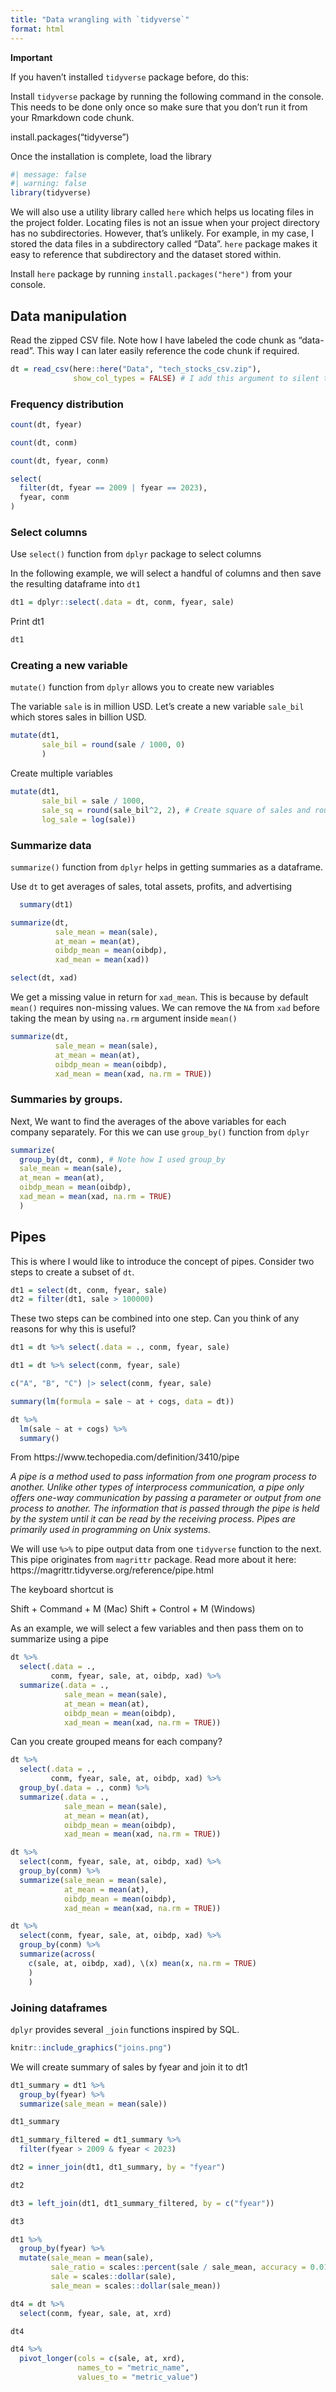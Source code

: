 ```yaml
---
title: "Data wrangling with `tidyverse`"
format: html
---
```


**Important**

If you haven't installed `tidyverse` package before, do this:

Install `tidyverse` package by running the following command in the console. This needs to be done only once so make sure that you don't run it from your Rmarkdown code chunk.

install.packages("tidyverse")

Once the installation is complete, load the library

```r
#| message: false
#| warning: false
library(tidyverse)
```

We will also use a utility library called `here` which helps us locating files in the project folder. Locating files is not an issue when your project directory has no subdirectories. However, that's unlikely. For example, in my case, I stored the data files in a subdirectory called "Data". `here` package makes it easy to reference that subdirectory and the dataset stored within.

Install `here` package by running `install.packages("here")` from your console. 


## Data manipulation


Read the zipped CSV file. Note how I have labeled the code chunk as "data-read". This way I can later easily reference the code chunk if required.

```r

dt = read_csv(here::here("Data", "tech_stocks_csv.zip"),
              show_col_types = FALSE) # I add this argument to silent the output

```

### Frequency distribution 

```r
count(dt, fyear)
```

```r
count(dt, conm)
```
```r
count(dt, fyear, conm)
```

```r
select(
  filter(dt, fyear == 2009 | fyear == 2023),
  fyear, conm
)
```


### Select columns

Use `select()` function from `dplyr` package to select columns

In the following example, we will select a handful of columns and then save the resulting dataframe into `dt1`

```r
dt1 = dplyr::select(.data = dt, conm, fyear, sale)
```

Print dt1
```r
dt1
```


### Creating a new variable

`mutate()` function from `dplyr` allows you to create new variables

The variable `sale` is in million USD. Let's create a new variable `sale_bil` which stores sales in billion USD.

```r
mutate(dt1, 
       sale_bil = round(sale / 1000, 0)
       )
```

Create multiple variables

```r
mutate(dt1,
       sale_bil = sale / 1000,
       sale_sq = round(sale_bil^2, 2), # Create square of sales and round it to 2 decimals
       log_sale = log(sale))
```

### Summarize data

`summarize()` function from `dplyr` helps in getting summaries as a dataframe.

Use `dt` to get averages of sales, total assets, profits, and advertising

```r

  summary(dt1)

```


```r

summarize(dt,
          sale_mean = mean(sale),
          at_mean = mean(at),
          oibdp_mean = mean(oibdp),
          xad_mean = mean(xad))

```

```r
select(dt, xad)
```



We get a missing value in return for `xad_mean`. This is because by default `mean()` requires non-missing values. We can remove the `NA` from `xad` before taking the mean by using `na.rm` argument inside `mean()`

```r

summarize(dt,
          sale_mean = mean(sale),
          at_mean = mean(at),
          oibdp_mean = mean(oibdp),
          xad_mean = mean(xad, na.rm = TRUE))

```



### Summaries by groups.

Next, We want to find the averages of the above variables for each company separately. For this we can use `group_by()` function from `dplyr`


```r
summarize(
  group_by(dt, conm), # Note how I used group_by
  sale_mean = mean(sale),
  at_mean = mean(at),
  oibdp_mean = mean(oibdp),
  xad_mean = mean(xad, na.rm = TRUE)
  )
```

## Pipes

This is where I would like to introduce the concept of pipes. Consider two steps to create a subset of `dt`. 

```r
dt1 = select(dt, conm, fyear, sale)
dt2 = filter(dt1, sale > 100000)


```

These two steps can be combined into one step. Can you think of any reasons for why this is useful?

```r
dt1 = dt %>% select(.data = ., conm, fyear, sale)
```

```r
dt1 = dt %>% select(conm, fyear, sale)
```



```r
c("A", "B", "C") |> select(conm, fyear, sale)
```


```r
summary(lm(formula = sale ~ at + cogs, data = dt))
```

```r
dt %>% 
  lm(sale ~ at + cogs) %>% 
  summary()
```


From https://www.techopedia.com/definition/3410/pipe

*A pipe is a method used to pass information from one program process to another. Unlike other types of interprocess communication, a pipe only offers one-way communication by passing a parameter or output from one process to another. The information that is passed through the pipe is held by the system until it can be read by the receiving process. Pipes are primarily used in programming on Unix systems.*

We will use `%>%` to pipe output data from one `tidyverse` function to the next.
This pipe originates from `magrittr` package. Read more about it here: https://magrittr.tidyverse.org/reference/pipe.html

The keyboard shortcut is 


Shift + Command + M (Mac)
Shift + Control + M (Windows)

As an example, we will select a few variables and then pass them on to summarize using a pipe

```r
dt %>% 
  select(.data = ., 
         conm, fyear, sale, at, oibdp, xad) %>% 
  summarize(.data = .,
            sale_mean = mean(sale),
            at_mean = mean(at),
            oibdp_mean = mean(oibdp),
            xad_mean = mean(xad, na.rm = TRUE))
```

Can you create grouped means for each company?


```r
dt %>% 
  select(.data = ., 
         conm, fyear, sale, at, oibdp, xad) %>% 
  group_by(.data = ., conm) %>% 
  summarize(.data = .,
            sale_mean = mean(sale),
            at_mean = mean(at),
            oibdp_mean = mean(oibdp),
            xad_mean = mean(xad, na.rm = TRUE))
```


```r
dt %>% 
  select(conm, fyear, sale, at, oibdp, xad) %>% 
  group_by(conm) %>% 
  summarize(sale_mean = mean(sale),
            at_mean = mean(at),
            oibdp_mean = mean(oibdp),
            xad_mean = mean(xad, na.rm = TRUE))
```

```r
dt %>% 
  select(conm, fyear, sale, at, oibdp, xad) %>% 
  group_by(conm) %>% 
  summarize(across(
    c(sale, at, oibdp, xad), \(x) mean(x, na.rm = TRUE)
    )
    )
```


### Joining dataframes

`dplyr` provides several `_join` functions inspired by SQL.

```r
knitr::include_graphics("joins.png")
```



We will create summary of sales by fyear and join it to dt1


```r
dt1_summary = dt1 %>% 
  group_by(fyear) %>% 
  summarize(sale_mean = mean(sale))
```

```r
dt1_summary
```


```r
dt1_summary_filtered = dt1_summary %>% 
  filter(fyear > 2009 & fyear < 2023)
```


```r
dt2 = inner_join(dt1, dt1_summary, by = "fyear")
```

```r
dt2
```


```r
dt3 = left_join(dt1, dt1_summary_filtered, by = c("fyear"))
```


```r
dt3 
```


```r
dt1 %>% 
  group_by(fyear) %>% 
  mutate(sale_mean = mean(sale),
         sale_ratio = scales::percent(sale / sale_mean, accuracy = 0.01),
         sale = scales::dollar(sale),
         sale_mean = scales::dollar(sale_mean))
```


```r
dt4 = dt %>% 
  select(conm, fyear, sale, at, xrd)
```

```r
dt4

```


```r
dt4 %>% 
  pivot_longer(cols = c(sale, at, xrd),
               names_to = "metric_name",
               values_to = "metric_value")
```

